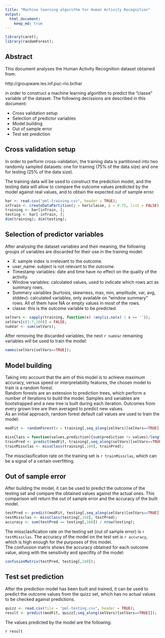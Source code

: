 ```yaml
---
title: "Machine learning algorithm for Human Activity Recognition"
output: 
  html_document:
    keep_md: true
---
```


```r
library(caret);
library(randomForest);
```

## Abstract

This document analyses the Human Activity Recognition dataset obtained from:<br/>

http://groupware.les.inf.puc-rio.br/har<br/>

in order to construct a machine learning algorithm to predict the "classe" variable
of the dataset. The following decissions are described in this document:

* Cross validation setup
* Selection of predictor variables
* Model building
* Out of sample error
* Test set prediction

## Cross validation setup

In order to perform cross-validation, the training data is partitioned into two 
randomly sampled datasets: one for training (75% of the data size) and one for 
testing (25% of the data size).

The training data will be used to construct the prediction model, and the testing 
data will allow to compare the outcome values predicted by the model against 
real values, and to obtain the expected out of sample error.

```r
har <- read.csv("pml-training.csv", header = TRUE);
inTrain <- createDataPartition(y = har$classe, p = 0.75, list = FALSE);
training <- har[inTrain, ];
testing <- har[-inTrain, ];
dim(training); dim(testing);
```

## Selection of predictor variables

After analysing the dataset variables and their meaning, the following groups 
of variables are discarded for their use in the training model:

* X: sample index is irrelevant to the outcome.
* user_name: subject is not relevant to the outcome.
* Timestamp variables: date and time have no effect on the quality of the activity.
* Window variables: calculated values, used to indicate which rows act as summary rows.
* Summary variables (kurtosis, skewness, max, min, amplitude, var, avg, stddev): 
calculated variables, only available on "window summary" rows. All of them have NA 
or empty values in most of the rows.
* classe: this is the outcome variable to be predicted.

```r
selVars <- sapply(training, function(x) !any(is.na(x) | x == ''));
selVars[c(1:7,160)] = FALSE;
numVar <- sum(selVars);
```

After removing the discarded variables, the next `r numVar` remaining variables 
will be used to train the model:

```r
names(selVars[selVars==TRUE]);
```

## Model building

Taking into account that the aim of this model is to achieve maximum accuracy, 
versus speed or interpretability features, the chosen model to train is a random 
forest.<br/>
Random forests are an extension to prediction trees, which perform a number of 
iterations to build the model. Samples and variables are bootstrapped and a new 
tree is built during each iteration. Outcomes from every grown tree are then 
averaged to predict new values.<br/>
As an initial approach, random forest default call values are used to train the model:

```r
modFit <- randomForest(x = training[,seq_along(selVars)[selVars==TRUE]], y = training$classe);

missClass = function(values,prediction){sum(prediction != values)/length(values)};
trainPred <- predict(modFit, training[,seq_along(selVars)[selVars==TRUE]]);
trainMissclas <- missClass(training[,160], trainPred);
```
The missclasification rate on the training set is `r trainMissclas`, which can 
be a signal of a certain overfitting.

## Out of sample error

After building the model, it can be used to predict the outcome of the testing set 
and compare the obtained values against the actual ones.
This comparison will return the out of sample error and the accuracy of the built 
model.<br/>

```r
testPred <- predict(modFit, testing[,seq_along(selVars)[selVars==TRUE]]);
testMissclas <- missClass(testing[,160], testPred);
accuracy <- sum(testPred == testing[,160]) / nrow(testing);
```

The missclasification rate on the testing set (out of sample error) is `r testMissclas`.
The accuracy of the model on the test set is `r accuracy`, which is high enough 
for the purposes of this model.<br/>
The confussion matrix shows the accuracy obtained for each outcome value, along 
with the sensitivity and specifity of the model:

```r
confusionMatrix(testPred, testing[,160]);
```

## Test set prediction

After the prediction model has been built and trained, it can be used to predict 
the outcome values from the quizz set, which has no actual values to be checked 
against predictions.

```r
quizz <- read.csv(file = "pml-testing.csv", header = TRUE);
result <- predict(modFit, quizz[,seq_along(selVars)[selVars==TRUE]]);
```
The values predicted by the model are the following:

`r result`
